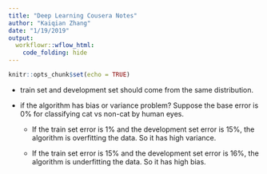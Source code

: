 ```yaml
---
title: "Deep Learning Cousera Notes"
author: "Kaiqian Zhang"
date: "1/19/2019"
output:
  workflowr::wflow_html:
    code_folding: hide
---
```


```r
knitr::opts_chunk$set(echo = TRUE)
```

* train set and development set should come from the same distribution.

* if the algorithm has bias or variance problem?
Suppose the base error is 0% for classifying cat vs non-cat by human eyes. 

  - If the train set error is 1% and the development set error is 15%, the algorithm is overfitting the data. So it has high variance. 
  
  - If the train set error is 15% and the development set error is 16%, the algorithm is underfitting the data. So it has high bias.
  

